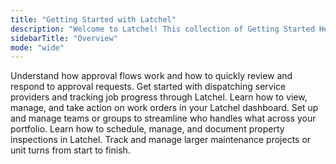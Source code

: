 ```yaml
---
title: "Getting Started with Latchel"
description: "Welcome to Latchel! This collection of Getting Started Help Guides is built specifically for property managers like you. Whether you're new to Latchel or need a refresher on how to navigate our tools and services, this section will walk you through the core features, workflows, and best practices to help you get the most out of the platform. Here, you’ll find guides that cover everything from how service requests flow through Latchel, to managing vendor communication, reviewing escalations, understanding billing, and more. Each guide is designed to be practical and easy to follow—giving you the confidence to manage maintenance operations efficiently and deliver a great experience to your residents. Use these resources as your go-to reference for learning the essentials, training new team members, or quickly finding answers as you work. Let’s get started with Latchel! "
sidebarTitle: "Overview"
mode: "wide"
---
```


<CardGroup cols={2}>
  <Card title="Approvals" icon="badge-check" iconType="duotone" href="/s/topic/0TO5e000000h9wqGAA/Getting-Started-Approvals.mdx">
    Understand how approval flows work and how to quickly review and respond to approval requests.
  </Card>
  <Card title="Dispatching" icon="truck-fast" iconType="duotone">
    Get started with dispatching service providers and tracking job progress through Latchel.
  </Card>
</CardGroup>

<CardGroup cols={2}>
  <Card title="Work Order Navigation" icon="network-wired" iconType="duotone">
    Learn how to view, manage, and take action on work orders in your Latchel dashboard.
  </Card>
  <Card title="Team/Group Management" icon="user-group-simple" iconType="duotone">
    Set up and manage teams or groups to streamline who handles what across your portfolio.
  </Card>
</CardGroup>

<CardGroup cols={2}>
  <Card title="Inspections" icon="building-magnifying-glass" iconType="duotone">
    Learn how to schedule, manage, and document property inspections in Latchel.
  </Card>
  <Card title="Projects/Unit Turns" icon="house-chimney-heart" iconType="duotone">
    Track and manage larger maintenance projects or unit turns from start to finish.
  </Card>
</CardGroup>